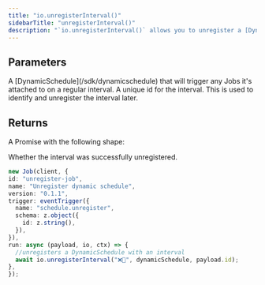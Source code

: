 ```yaml
---
title: "io.unregisterInterval()"
sidebarTitle: "unregisterInterval()"
description: "`io.unregisterInterval()` allows you to unregister a [DynamicSchedule](/sdk/dynamicschedule) that was previously registered with `io.registerInterval()`."
---
```


## Parameters

<Snippet file="stable-key-param.mdx" />
<ResponseField name="dynamicSchedule" type="DynamicSchedule" required>
  A [DynamicSchedule](/sdk/dynamicschedule) that will trigger any Jobs it's
  attached to on a regular interval.
</ResponseField>
<ResponseField name="id" type="string" required>
  A unique id for the interval. This is used to identify and unregister the
  interval later.
</ResponseField>

## Returns

A Promise with the following shape:

<ResponseField name="ok" type="boolean" required>
  Whether the interval was successfully unregistered.
</ResponseField>

<RequestExample>
  
  ```typescript
new Job(client, {
  id: "unregister-job",
  name: "Unregister dynamic schedule",
  version: "0.1.1",
  trigger: eventTrigger({
    name: "schedule.unregister",
    schema: z.object({
      id: z.string(),
    }),
  }),
  run: async (payload, io, ctx) => {
    //unregisters a DynamicSchedule with an interval 
    await io.unregisterInterval("❌📆", dynamicSchedule, payload.id);
},
});
```

</RequestExample>
